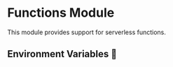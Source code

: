 # Functions Module

This module provides support for serverless functions.

## Environment Variables 📃 <a name="env-vars"></a>

